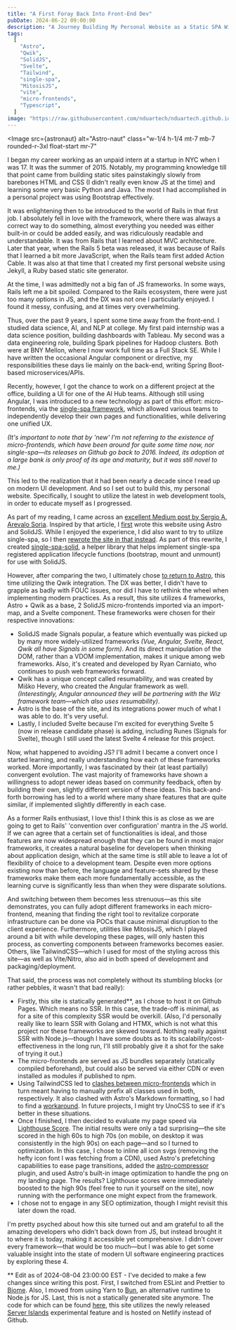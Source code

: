 ```yaml
---
title: "A First Foray Back Into Front-End Dev"
pubDate: 2024-06-22 09:00:00
description: "A Journey Building My Personal Website as a Static SPA With Micro-Frontends"
tags:
  [
    "Astro",
    "Qwik",
    "SolidJS",
    "Svelte",
    "Tailwind",
    "single-spa",
    "MitosisJS",
    "vite",
    "micro-frontends",
    "Typescript",
  ]
image: "https://raw.githubusercontent.com/nduartech/nduartech.github.io/master/packages/host/src/assets/astronaut.png"
---
```



<Image
  src={astronaut}
  alt="Astro-naut"
  class="w-1/4 h-1/4 mt-7 mb-7 rounded-r-3xl float-start mr-7"
></Image>

<div class="reset-tw">
I began my career working as an unpaid intern at a startup in NYC when I was 17. It was the summer of 2015. Notably, my programming knowledge till that point came from building static sites painstakingly slowly from barebones HTML and CSS (I didn't really even know JS at the time) and learning some very basic Python and Java. The most I had accomplished in a personal project was using Bootstrap effectively.

It was enlightening then to be introduced to the world of Rails in that first job. I absolutely fell in love with the framework, where there was always a correct way to do something, almost everything you needed was either built-in or could be added easily, and was ridiculously readable and understandable. It was from Rails that I learned about MVC architecture. Later that year, when the Rails 5 beta was released, it was because of Rails that I learned a bit more JavaScript, when the Rails team first added Action Cable. It was also at that time that I created my first personal website using Jekyll, a Ruby based static site generator.

At the time, I was admittedly not a big fan of JS frameworks. In some ways, Rails left me a bit spoiled. Compared to the Rails ecosystem, there were just too many options in JS, and the DX was not one I particularly enjoyed. I found it messy, confusing, and at times very overwhelming.

Thus, over the past 9 years, I spent some time away from the front-end. I studied data science, AI, and NLP at college. My first paid internship was a data science position, building dashboards with Tableau. My second was a data engineering role, building Spark pipelines for Hadoop clusters. Both were at BNY Mellon, where I now work full time as a Full Stack SE. While I have written the occasional Angular component or directive, my responsibilities these days lie mainly on the back-end, writing Spring Boot-based microservices/APIs.

Recently, however, I got the chance to work on a different project at the office, building a UI for one of the AI Hub teams. Although still using Angular, I was introduced to a new technology as part of this effort: micro-frontends, via the [single-spa framework](https://single-spa.js.org/), which allowed various teams to independently develop their own pages and functionalities, while delivering one unified UX.

_(It's important to note that by 'new' I'm not referring to the existence of micro-frontends, which have been around for quite some time now, nor single-spa—its releases on Github go back to 2016. Indeed, its adoption at a large bank is only proof of its age and maturity, but it was still novel to me.)_

This led to the realization that it had been nearly a decade since I read up on modern UI development. And so I set out to build this, my personal website. Specifically, I sought to utilize the latest in web development tools, in order to educate myself as I progressed.

As part of my reading, I came across an [excellent Medium post by Sergio A. Arevalo Soria](https://medium.com/@sergio.a.soria/setting-up-micro-frontends-with-astro-and-ecma-script-modules-137340d2c520). Inspired by that article, I [first](https://github.com/nduartech/monorepo-v1) wrote this website using Astro and SolidJS. While I enjoyed the experience, I did also want to try to utilize single-spa, so I then [rewrote the site in that instead](https://github.com/nduartech/nduartech.github.io/tree/single-spa). As part of this rewrite, I created [single-spa-solid](https://github.com/nduartech/single-spa-solid), a helper library that helps implement single-spa registered application lifecycle functions (bootstrap, mount and unmount) for use with SolidJS.

However, after comparing the two, I ultimately chose [to return to Astro](https://github.com/nduartech/nduartech.github.io/tree/master), this time utilizing the Qwik integration. The DX was better, I didn't have to grapple as badly with FOUC issues, nor did I have to rethink the wheel when implementing modern practices. As a result, this site utilizes 4 frameworks, Astro + Qwik as a base, 2 SolidJS micro-frontends imported via an import-map, and a Svelte component. These frameworks were chosen for their respective innovations:

- SolidJS made Signals popular, a feature which eventually was picked up by many more widely-utilized frameworks <i>(Vue, Angular, Svelte, React, Qwik all have Signals in some form)</i>. And its direct manipulation of the DOM, rather than a VDOM implementation, makes it unique among web frameworks. Also, it's created and developed by Ryan Carniato, who continues to push web frameworks forward.
- Qwik has a unique concept called resumability, and was created by Miško Hevery, who created the Angular framework as well. <i>(Interestingly, Angular announced they will be partnering with the Wiz framework team—which also uses resumability)</i>.
- Astro is the base of the site, and its integrations power much of what I was able to do. It's very useful.
- Lastly, I included Svelte because I'm excited for everything Svelte 5 (now in release candidate phase) is adding, including Runes (Signals for Svelte), though I still used the latest Svelte 4 release for this project.

Now, what happened to avoiding JS? I'll admit I became a convert once I started learning, and really understanding how each of these frameworks worked. More importantly, I was fascinated by their (at least partially) convergent evolution. The vast majority of frameworks have shown a willingness to adopt newer ideas based on community feedback, often by building their own, slightly different version of these ideas. This back-and-forth borrowing has led to a world where many share features that are quite similar, if implemented slightly differently in each case.

As a former Rails enthusiast, I love this! I think this is as close as we are going to get to Rails' 'convention over configuration' mantra in the JS world. If we can agree that a certain set of functionalities is ideal, and those features are now widespread enough that they can be found in most major frameworks, it creates a natural baseline for developers when thinking about application design, which at the same time is still able to leave a lot of flexibility of choice to a development team. Despite even more options existing now than before, the language and feature-sets shared by these frameworks make them each more fundamentally accessible, as the learning curve is significantly less than when they were disparate solutions.

And switching between them becomes less strenuous—as this site demonstrates, you can fully adopt different frameworks in each micro-frontend, meaning that finding the right tool to revitalize corporate infrastructure can be done via POCs that cause minimal disruption to the client experience. Furthermore, utilities like MitosisJS, which I played around a bit with while developing these pages, will only hasten this process, as converting components between frameworks becomes easier. Others, like TailwindCSS—which I used for most of the styling across this site—as well as Vite/Nitro, also aid in both speed of development and packaging/deployment.

That said, the process was not completely without its stumbling blocks (or rather pebbles, it wasn't that bad really):

- Firstly, this site is statically generated**, as I chose to host it on Github Pages. Which means no SSR. In this case, the trade-off is minimal, as for a site of this complexity SSR would be overkill. (Also, I'd personally really like to learn SSR with Golang and HTMX, which is not what this project nor these frameworks are skewed toward. Nothing really against SSR with Node.js—though I have some doubts as to its scalability/cost-effectiveness in the long run, I'll still probably give it a shot for the sake of trying it out.)
- The micro-frontends are served as JS bundles separately (statically compiled beforehand), but could also be served via either CDN or even installed as modules if published to npm.
- Using TailwindCSS led to [clashes between micro-frontends](https://github.com/tailwindlabs/tailwindcss/discussions/6829) which in turn meant having to manually prefix all classes used in both, respectively. It also clashed with Astro's Markdown formatting, so I had to find a [workaround](https://www.swyx.io/tailwind-unreset). In future projects, I might try UnoCSS to see if it's better in these situations.
- Once I finished, I then decided to evaluate my page speed via [Lighthouse Score](https://pagespeed.web.dev/). The initial results were only a tad surprising—the site scored in the high 60s to high 70s (on mobile, on desktop it was consistently in the high 90s) on each page—and so I turned to optimization. In this case, I chose to inline all icon svgs (removing the hefty icon font I was fetching from a CDN), used Astro's prefetching capabilities to ease page transitions, added the [astro-compressor](https://github.com/sondr3/astro-compressor) plugin, and used Astro's built-in image optimization to handle the png on my landing page. The results? Lighthouse scores were immediately boosted to the high 90s (feel free to run it yourself on the site), now running with the performance one might expect from the framework.
- I chose not to engage in any SEO optimization, though I might revisit this later down the road.

I'm pretty psyched about how this site turned out and am grateful to all the amazing developers who didn't back down from JS, but instead brought it to where it is today, making it accessible yet comprehensive. I didn't cover every framework—that would be too much—but I was able to get some valuable insight into the state of modern UI software engineering practices by exploring these 4.

** Edit as of 2024-08-04 23:00:00 EST - I've decided to make a few changes since writing this post. First, I switched from ESLint and Prettier to [Biome](https://biomejs.dev/). Also, I moved from using Yarn to [Bun](https://bun.sh/), an alternative runtime to Node.js for JS. Last, this is not a statically generated site anymore. The code for which can be found [here](https://github.com/nduartech/personalWebsite/tree/netlifyAndServerIslands), this site utilizes the newly released [Server Islands](https://astro.build/blog/future-of-astro-server-islands/) experimental feature and is hosted on Netlify instead of Github.
</div>
